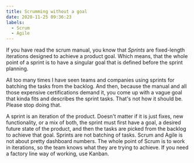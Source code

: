 ```yaml
---
title: Scrumming without a goal
date: 2020-11-25 09:36:23
labels:
  - Scrum
  - Agile
---
```

If you have read the scrum manual, you know that *Sprints* are fixed-length iterations designed to achieve a product goal. Which means, that the whole point of a sprint is to have a singular goal that is defined before the sprint planning. 

All too many times I have seen teams and companies using sprints for batching the tasks from the backlog. And then, because the manual and all those expensive certifications demand it, you come up with a vague goal that kinda fits and describes the sprint tasks. That's not how it should be. Please stop doing that. 

A sprint is an iteration of the product. Doesn't matter if it is just fixes, new functionality, or a mix of both, the sprint must first have a goal, a desired future state of the product, and then the tasks are picked from the backlog to achieve that goal. Sprints are not batching of tasks. Scrum and Agile is not about pretty dashboard numbers. The whole point of Scrum is to work in iterations, so the team knows what they are trying to achieve. If you need a factory line way of working, use Kanban.